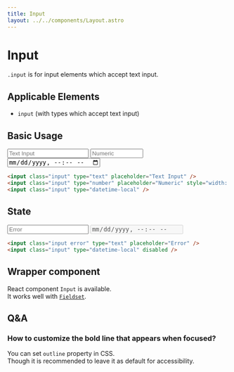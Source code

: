 ```yaml
---
title: Input
layout: ../../components/Layout.astro
---
```



# Input

`.input` is for input elements which accept text input.

## Applicable Elements

- `input` (with types which accept text input)

## Basic Usage

<SamplePane>
  <input class="input" type="text" placeholder="Text Input" />
  <input class="input" type="number" placeholder="Numeric" style="width: 120px;" />
  <input class="input" type="datetime-local" />
</SamplePane>

```html
<input class="input" type="text" placeholder="Text Input" />
<input class="input" type="number" placeholder="Numeric" style="width: 120px;" />
<input class="input" type="datetime-local" />
```

## State

<SamplePane>
  <input class="input error" type="text" placeholder="Error" />
  <input class="input" type="datetime-local" disabled />
</SamplePane>

```html
<input class="input error" type="text" placeholder="Error" />
<input class="input" type="datetime-local" disabled />
```


## Wrapper component

React component `Input` is available.  
It works well with [`Fieldset`](/components/fieldset).

## Q&A

### How to customize the bold line that appears when focused?

You can set `outline` property in CSS.  
Though it is recommended to leave it as default for accessibility.